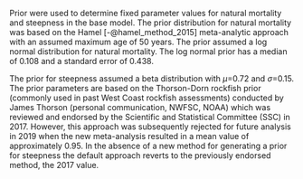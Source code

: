 
Prior were used to determine fixed parameter values for natural mortality and steepness in the base model.  The prior distribution for natural mortality was based on the Hamel [-@hamel_method_2015] meta-analytic approach with  an assumed maximum age of 50 years. The prior assumed a log normal distribution for natural mortality. The log normal prior has a median of 0.108 and a standard error of 0.438. 

The prior for steepness assumed a beta distribution with $\mu$=0.72 and $\sigma$=0.15.  
The prior parameters are based on the Thorson-Dorn rockfish prior (commonly used in past West Coast rockfish assessments) conducted by James Thorson (personal communication, NWFSC, NOAA) which was reviewed and endorsed by the Scientific and Statistical Committee (SSC) in 2017. However, this approach was subsequently rejected for future analysis in 2019 when the new meta-analysis resulted in a mean value of approximately 0.95. In the absence of a new method for generating a prior for steepness the default approach reverts to the previously endorsed method, the 2017 value.